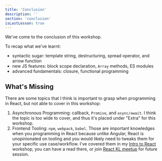 ```yaml
---
title: 'Conclusion'
description: ''
section: 'conclusion'
isLastLesson: true
---
```


We've come to the conclusion of this workshop.

To recap what we've learnt:

- syntactic sugar: template string, destructuring, spread operator, and arrow function
- new JS features: block scope declaration, `Array` methods, ES modules
- advanced fundamentals: closure, functional programming

## What's Missing

There are some topics that I think is important to grasp when programming in React, but not able to cover in this workshop:

1. Asynchronous Programming: callback, `Promise`, and `async/await`. I think the topic is too wide to cover, and thus it's placed under "Extra" for this workshop.
1. Frontend Tooling: `npm`, `webpack`, `babel`. Those are important knowledges when you programming in React because unlike Angular, React is unopinionated on tooling and you would likely need to tweaks them for your specific use case/workflow. I've covered them in my [Intro to React](/intro-to-react-js/react-tooling-part1/) workshop, you can have a read there, or join [React KL meetup](https://www.meetup.com/kl-react/) for future session.
